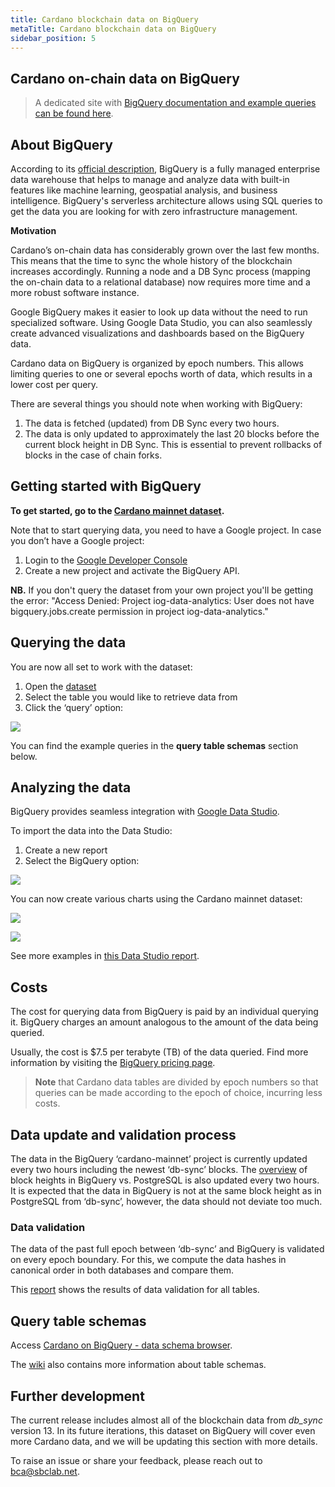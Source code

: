 ```yaml
---
title: Cardano blockchain data on BigQuery
metaTitle: Cardano blockchain data on BigQuery
sidebar_position: 5
---
```


## Cardano on-chain data on BigQuery

> A dedicated site with
> [BigQuery documentation and example queries can be found here](https://github.com/input-output-hk/data-analytics-bigquery/wiki).

## About BigQuery

According to its
[official description](https://cloud.google.com/bigquery/docs/introduction),
BigQuery is a fully managed enterprise data warehouse that helps to manage and
analyze data with built-in features like machine learning, geospatial analysis,
and business intelligence. BigQuery's serverless architecture allows using SQL
queries to get the data you are looking for with zero infrastructure management.

**Motivation**

Cardano’s on-chain data has considerably grown over the last few months. This
means that the time to sync the whole history of the blockchain increases
accordingly. Running a node and a DB Sync process (mapping the on-chain data to
a relational database) now requires more time and a more robust software
instance.

Google BigQuery makes it easier to look up data without the need to run
specialized software. Using Google Data Studio, you can also seamlessly create
advanced visualizations and dashboards based on the BigQuery data.

Cardano data on BigQuery is organized by epoch numbers. This allows limiting
queries to one or several epochs worth of data, which results in a lower cost
per query.

There are several things you should note when working with BigQuery:

1. The data is fetched (updated) from DB Sync every two hours.
2. The data is only updated to approximately the last 20 blocks before the
   current block height in DB Sync. This is essential to prevent rollbacks of
   blocks in the case of chain forks.

## Getting started with BigQuery

**To get started, go to the
[Cardano mainnet dataset](https://console.cloud.google.com/bigquery?referrer=search&hl=el&orgonly=true&project=blockchain-analytics-392322&ws=!1m4!1m3!3m2!1sblockchain-analytics-392322!2scardano_mainnet).**

Note that to start querying data, you need to have a Google project. In case you
don’t have a Google project:

1.  Login to the [Google Developer Console](https://console.cloud.google.com/)
2.  Create a new project and activate the BigQuery API.

**NB.** If you don't query the dataset from your own project you'll be getting
the error: "Access Denied: Project iog-data-analytics: User does not have
bigquery.jobs.create permission in project iog-data-analytics."

## Querying the data

You are now all set to work with the dataset:

1.  Open the
    [dataset](https://console.cloud.google.com/bigquery?referrer=search&hl=el&orgonly=true&project=blockchain-analytics-392322&ws=!1m4!1m3!3m2!1sblockchain-analytics-392322!2scardano_mainnet)
2.  Select the table you would like to retrieve data from
3.  Click the ‘query’ option:

![](https://ucarecdn.com/2c5533aa-872d-4e29-bbaa-4668045eebca/)

You can find the example queries in the **query table schemas** section below.

## Analyzing the data

BigQuery provides seamless integration with
[Google Data Studio](https://datastudio.google.com/).

To import the data into the Data Studio:

1.  Create a new report
2.  Select the BigQuery option:

![](https://ucarecdn.com/eaf8f323-2e05-4c0f-ae28-ed292537e56b/)

You can now create various charts using the Cardano mainnet dataset:

![](https://ucarecdn.com/5aec3c21-acc7-4163-9307-fea581667fb4/)

![](https://ucarecdn.com/041b66fb-07fb-4808-8375-93ca45e7da86/)

See more examples in
[this Data Studio report](https://datastudio.google.com/reporting/2b25c7e4-c035-4890-86bc-2d59b8f43054/page/UzeuC).

## Costs

The cost for querying data from BigQuery is paid by an individual querying it.
BigQuery charges an amount analogous to the amount of the data being queried.

Usually, the cost is $7.5 per terabyte (TB) of the data queried. Find more
information by visiting the
[BigQuery pricing page](https://cloud.google.com/bigquery/pricing).

> **Note** that Cardano data tables are divided by epoch numbers so that queries
> can be made according to the epoch of choice, incurring less costs.

## Data update and validation process

The data in the BigQuery ‘cardano-mainnet’ project is currently updated every
two hours including the newest ‘db-sync’ blocks. The
[overview](https://lookerstudio.google.com/reporting/97178b23-25f9-41d6-a292-262297e49269/page/6QCYD)
of block heights in BigQuery vs. PostgreSQL is also updated every two hours. It
is expected that the data in BigQuery is not at the same block height as in
PostgreSQL from ‘db-sync’, however, the data should not deviate too much.

### Data validation

The data of the past full epoch between ‘db-sync’ and BigQuery is validated on
every epoch boundary. For this, we compute the data hashes in canonical order in
both databases and compare them.

This
[report](https://lookerstudio.google.com/reporting/70d14c4f-b602-4238-9cf5-9658008cefa9/page/tEnnC)
shows the results of data validation for all tables.

## Query table schemas

Access
[Cardano on BigQuery - data schema browser](https://datastudio.google.com/reporting/0d60645a-95dd-4531-b85d-7b811fadc351).

The
[wiki](https://github.com/input-output-hk/data-analytics-bigquery/wiki/Database-schema)
also contains more information about table schemas.

## Further development

The current release includes almost all of the blockchain data from _db_sync_
version 13. In its future iterations, this dataset on BigQuery will cover even
more Cardano data, and we will be updating this section with more details.

To raise an issue or share your feedback, please reach out to bca@sbclab.net.
